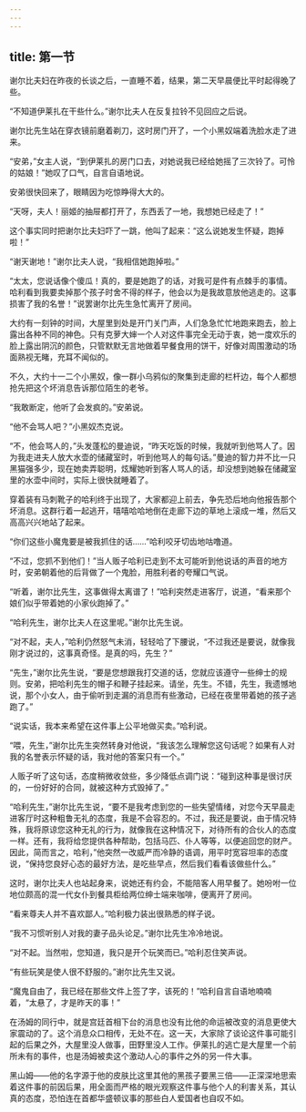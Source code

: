 ```yaml
---
---
---
```

title: 第一节
---




谢尔比夫妇在昨夜的长谈之后，一直睡不着，结果，第二天早晨便比平时起得晚了些。

“不知道伊莱扎在干些什么。”谢尔比夫人在反复拉铃不见回应之后说。

谢尔比先生站在穿衣镜前磨着剃刀，这时房门开了，一个小黑奴端着洗脸水走了进来。

“安弟，”女主人说，“到伊莱扎的房门口去，对她说我已经给她摇了三次铃了。可怜的姑娘！”她叹了口气，自言自语地说。

安弟很快回来了，眼睛因为吃惊睁得大大的。

“天呀，夫人！丽姬的抽屉都打开了，东西丢了一地，我想她已经走了！”

这个事实同时把谢尔比夫妇吓了一跳，他叫了起来：“这么说她发生怀疑，跑掉啦！”

“谢天谢地！”谢尔比夫人说，“我相信她跑掉啦。”

“太太，您说话像个傻瓜！真的，要是她跑了的话，对我可是件有点棘手的事情。哈利看到我要卖掉那个孩子时舍不得的样子，他会以为是我故意放他逃走的。这事损害了我的名誉！”说罢谢尔比先生急忙离开了房间。

大约有一刻钟的时间，大屋里到处是开门关门声，人们急急忙忙地跑来跑去，脸上露出各种不同的神色。只有克萝大婶一个人对这件事完全无动于衷，她一度欢乐的脸上露出阴沉的颜色，只管默默无言地做着早餐食用的饼干，好像对周围激动的场面熟视无睹，充耳不闻似的。

不久，大约十一二个小黑奴，像一群小乌鸦似的聚集到走廊的栏杆边，每个人都想抢先把这个坏消息告诉那位陌生的老爷。

“我敢断定，他听了会发疯的。”安弟说。

“他不会骂人吧？”小黑奴杰克说。

“不，他会骂人的，”头发蓬松的曼迪说，“昨天吃饭的时候，我就听到他骂人了。因为我走进夫人放大水壶的储藏室时，听到他骂人的每句话。”曼迪的智力并不比一只黑猫强多少，现在她卖弄聪明，炫耀她听到客人骂人的话，却没想到她躲在储藏室里的水壶中间时，实际上很快就睡着了。

穿着装有马刺靴子的哈利终于出现了，大家都迎上前去，争先恐后地向他报告那个坏消息。这群行着一起逃开，嘻嘻哈哈地倒在走廊下边的草地上滚成一堆，然后又高高兴兴地站了起来。

“你们这些小魔鬼要是被我抓住的话……”哈利咬牙切齿地咕噜道。

“不过，您抓不到他们！”当人贩子哈利已走到不太可能听到他说话的声音的地方时，安弟朝着他的后背做了一个鬼脸，用胜利者的夸耀口气说。

“听着，谢尔比先生，这事做得太离谱了！”哈利突然走进客厅，说道，“看来那个娘们似乎带着她的小家伙跑掉了。”

“哈利先生，谢尔比夫人在这里呢。”谢尔比先生说。

“对不起，夫人，”哈利仍然怒气未消，轻轻哈了下腰说，“不过我还是要说，就像我刚才说过的，这事真奇怪。是真的吗，先生？”

“先生，”谢尔比先生说，“要是您想跟我打交道的话，您就应该遵守一些绅士的规则。安弟，把哈利先生的帽子和鞭子挂起来。请坐，先生。不错，先生，我遗憾地说，那个小女人，由于偷听到走漏的消息而有些激动，已经在夜里带着她的孩子逃跑了。”

“说实话，我本来希望在这件事上公平地做买卖。”哈利说。

“喂，先生，”谢尔比先生突然转身对他说，“我该怎么理解您这句话呢？如果有人对我的名誉表示怀疑的话，我对他的答案只有一个。”

人贩子听了这句话，态度稍微收敛些，多少降低点调门说：“碰到这种事是很讨厌的，一份好好的合同，就被这种方式毁掉了。”

“哈利先生，”谢尔比先生说，“要不是我考虑到您的一些失望情绪，对您今天早晨走进客厅时这种粗鲁无礼的态度，我是不会容忍的。不过，我还是要说，由于情况特殊，我将原谅您这种无礼的行为，就像我在这种情况下，对待所有的合伙人的态度一样。还有，我将给您提供各种帮助，包括马匹、仆人等等，以便追回您的财产。因此，简而言之，哈利，”他突然一改威严而冷静的语调，用平时宽容坦率的态度说，“保持您良好心态的最好方法，是吃些早点，然后我们看看该做些什么。”

这时，谢尔比夫人也站起身来，说她还有约会，不能陪客人用早餐了。她吩咐一位地位颇高的混一代女仆到餐具柜给两位绅士端来咖啡，便离开了房间。

“看来尊夫人并不喜欢鄙人。”哈利极力装出很熟悉的样子说。

“我不习惯听别人对我的妻子品头论足。”谢尔比先生冷冷地说。

“对不起。当然啦，您知道，我只是开个玩笑而已。”哈利忍住笑声说。

“有些玩笑是使人很不舒服的。”谢尔比先生又说。

“魔鬼自由了，我已经在那些文件上签了字，该死的！”哈利自言自语地喃喃着，“太悬了，才是昨天的事！”

在汤姆的同行中，就是宫廷首相下台的消息也没有比他的命运被改变的消息更使大家震动的了。这个消息众口相传，无处不在。这一天，大家除了谈论这件事可能引起的后果之外，大屋里没人做事，田野里没人工作。伊莱扎的逃亡是大屋里一个前所未有的事件，也是汤姆被卖这个激动人心的事件之外的另一件大事。

黑山姆——他的名字源于他的皮肤比这里其他的黑孩子要黑三倍——正深深地思索着这件事的前因后果，用全面而严格的眼光观察这件事与他个人的利害关系，其认真的态度，恐怕连在首都华盛顿议事的那些白人爱国者也自叹不如。